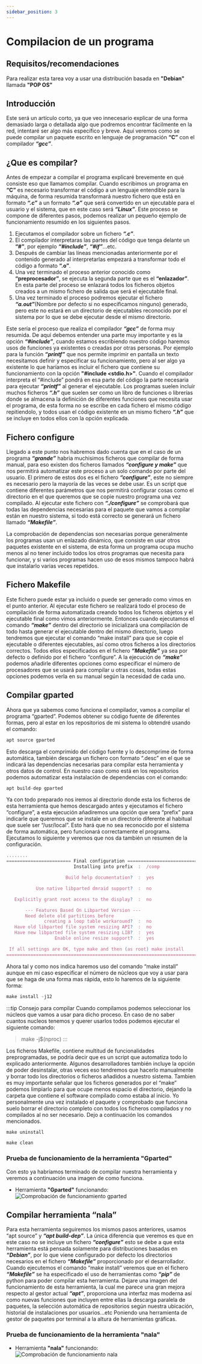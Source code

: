```yaml
---
sidebar_position: 3
---
```


# Compilacion de un programa

## Requisitos/recomendaciones

Para realizar esta tarea voy a usar una distribución basada en **"Debian"** llamada **"POP OS"**

## Introducción

Este será un artículo corto, ya que veo innecesario explicar de una forma demasiado larga o detallada algo que podremos encontrar fácilmente en la red, intentaré ser algo más específico y breve. Aquí veremos como se puede compilar un paquete escrito en lenguaje de programación **“C”** con el compilador ***“gcc”***.

## ¿Que es compilar?

Antes de empezar a compilar el programa explicaré brevemente en qué consiste eso que llamamos compilar. Cuando escribimos un programa en **“C”** es necesario transformar el código a un lenguaje entendible para la máquina, de forma resumida transformará nuestro fichero que está en formato ***“.c”*** a un formato ***“.o”*** que será convertido en un ejecutable para el usuario y el sistema, que en este caso será ***“Linux”***. Este proceso se compone de diferentes pasos, podemos realizar un pequeño ejemplo de funcionamiento resumido en los siguientes pasos.

1. Ejecutamos el compilador sobre un fichero ***“.c”***.
2. El compilador interpretaras las partes del código que tenga delante un **“#”**, por ejemplo ***“#include”***, ***“#if”***...etc.
3. Después de cambiar las líneas mencionadas anteriormente por el contenido generado al interpretarlas empezará a transformar todo el código a formato **“.o”**.
4. Una vez terminado el proceso anterior conocido como **“preprocesador”**, se ejecuta la segunda parte que es el **“enlazador”**. En esta parte del proceso se enlazará todos los ficheros objetos creados a un mismo fichero de salida que será el ejecutable final.
5. Una vez terminado el proceso podremos ejecutar el fichero ***“a.out”***(Nombre por defecto si no especificamos ninguno) generado, pero este no estará en un directorio de ejecutables reconocido por el sistema por lo que se debe ejecutar desde el mismo directorio.

Este sería el proceso que realiza el compilador ***“gcc”*** de forma muy resumida. De aquí debemos entender una parte muy importante y es la opción ***“#include”***, cuando estamos escribiendo nuestro código haremos usos de funciones ya existentes o creadas por otras personas. Por ejemplo para la función ***“printf”*** que nos permite imprimir en pantalla un texto necesitamos definir y especificar su funcionamiento, pero al ser algo ya existente lo que haríamos es incluir el fichero que contiene su funcionamiento con la opción **"#include \<stdio.h\>"**. Cuando el compilador interpreta el “#include” pondrá en esa parte del código la parte necesaria para ejecutar ***“printf”*** al generar el ejecutable. Los programas suelen incluir muchos ficheros ***“.h”*** que suelen ser como un libro de funciones o librerías donde se almacena la definición de diferentes funciones que necesita usar el programa, de esta forma no se escribe en cada fichero el mismo código repitiendolo, y todos usan el código existente en un mismo fichero ***“.h”*** que se incluye en todos ellos con la opción explicada.

## Fichero configure

Llegado a este punto nos habremos dado cuenta que en el caso de un programa ***“grande”*** habria muchisimos ficheros que compilar de forma manual, para eso existen dos ficheros llamados ***“configure y make”*** que nos permitirá automatizar este proceso a un solo comando por parte del usuario.
El primero de estos dos es el fichero ***“configure”***, este no siempre es necesario pero la mayoría de las veces se debe usar. Es un script que contiene diferentes parámetros que nos permitirá configurar cosas como el directorio en el que queremos que se copie nuestro programa una vez compilado. Al ejecutar este fichero con ***“./configure”*** se comprobará que todas las dependencias necesarias para el paquete que vamos a compilar están en nuestro sistema, si todo está correcto se generará un fichero llamado ***“Makefile”***. 

La comprobación de dependencias son necesarias porque generalmente los programas usan un enlazado dinámico, que consiste en usar otros paquetes existente en el sistema, de esta forma un programa ocupa mucho menos al no tener incluido todos los otros programas que necesita para funcionar, y si varios programas hacen uso de esos mismos tampoco habrá que instalarlo varias veces repetidos.

## Fichero Makefile

Este fichero puede estar ya incluido o puede ser generado como vimos en el punto anterior. Al ejecutar este fichero se realizará todo el proceso de compilación de forma automatizada creando todos los ficheros objetos y el ejecutable final como vimos anteriormente. Entonces cuando ejecutamos el comando ***“make”*** dentro del directorio se inicializará una compilación de todo hasta generar el ejecutable dentro del mismo directorio, luego tendremos que ejecutar el comando “make install” para que se copie el ejecutable o diferentes ejecutables, así como otros ficheros a los directorios correctos. Todos ellos especificados en el fichero ***“Makefile”*** ya sea por defecto o definido por el fichero “configure”. A la ejecución de ***“make”*** podemos añadirle diferentes opciones como especificar el número de procesadores que se usará para compilar u otras cosas, todas estas opciones podemos verla en su manual según la necesidad de cada uno.

## Compilar gparted

Ahora que ya sabemos como funciona el compilador, vamos a compilar el programa “gparted”. Podemos obtener su código fuente de diferentes formas, pero al estar en los repositorios de mi sistema lo obtendré usando el comando:
```jsx
apt source gparted
```

Esto descarga el comprimido del código fuente y lo descomprime de forma automática, también descarga un fichero con formato “.desc” en el que se indicará las dependencias necesarias para compilar esta herramienta y otros datos de control. En nuestro caso como está en los repositorios podemos automatizar esta instalación de dependencias con el comando:
```jsx
apt build-dep gparted
```

Ya con todo preparado nos iremos al directorio donde esta los ficheros de esta herramienta que hemos descargado antes y ejecutamos el fichero “configure”, a esta ejecución añadiremos una opción que sera “prefix” para indicarle que queremos que se instale en un directorio diferente al habitual que suele ser “/usr/local”. Esto hará que no sea reconocido por el sistema de forma automática, pero funcionará correctamente el programa. Ejecutamos lo siguiente y veremos que nos da también un resumen de la configuración.
```jsx title="./configure --prefix=/comp"
........
======================== Final configuration ===========================
                         Installing into prefix  :  /comp

                      Build help documentation?  :  yes

           Use native libparted dmraid support?  :  no

   Explicitly grant root access to the display?  :  no

       --- Features Based On Libparted Version ---
       Need delete old partitions before
              creating a loop table workaround?  :  no
   Have old libparted file system resizing API?  :  no
   Have new libparted file system resizing LIB?  :  yes
                  Enable online resize support?  :  yes

 If all settings are OK, type make and then (as root) make install
========================================================================
```
Ahora tal y como nos indica haremos uso del comando “make install” aunque en mi caso especificar el número de núcleos que voy a usar para que se haga de una forma mas rápida, esto lo haremos de la siguiente forma:
```jsx
make install -j12
```
:::tip Consejo para compilar
Cuando compilamos podemos seleccionar los núcleos que vamos a usar para dicho proceso. En caso de no saber cuantos nucleos tenemos y querer usarlos todos podemos ejecutar el siguiente comando:
>make -j$(nproc)
:::

Los ficheros Makefile, contiene multitud de funcionalidades preprogramadas, se podría decir que es un script que automatiza todo lo explicado anteriormente. Algunos desarrolladores también incluye la opción de poder desinstalar, otras veces eso tendremos que hacerlo manualmente y borrar todo los directorios o ficheros añadidos a nuestro sistema. Tambien es muy importante señalar que los ficheros generados por el “make” podemos limpiarlo para que ocupe menos espacio el directorio, dejando la carpeta que contiene el software compilado como estaba al inicio. Yo personalmente una vez instalado el paquete y comprobado que funciona suelo borrar el directorio completo con todos los ficheros compilados y no compilados al no ser necesario. Dejo a continuación los comandos mencionados.
```jsx title="Comando para desinstalar la herramienta:"
make uninstall
```
```jsx title="Comando para limpiar los ficheros generados al compilar:"
make clean
```

### Prueba de funcionamiento de la herramienta "Gparted"

Con esto ya habríamos terminado de compilar nuestra herramienta y veremos a continuación una imagen de como funciona.

* Herramienta **"Gparted"** funcionando:
![Comprobación de funcionamiento gparted](/img/compilacion-paquete/gparted-comp.png)

## Compilar herramienta “nala”

Para esta herramienta seguiremos los mismos pasos anteriores, usamos “apt source” y ***“apt build-dep”***. La única diferencia que veremos es que en este caso no se incluye un fichero ***“configure”*** esto se debe a que esta herramienta está pensada solamente para distribuciones basadas en ***“Debian”***, por lo que viene configurado por defecto los directorios necesarios en el fichero ***“Makefile”*** proporcionado por el desarrollador.
Cuando ejecutemos el comando “make install” veremos que en el fichero ***“Makefile”*** se ha especificado el uso de herramientas como ***“pip”*** de python para poder compilar esta herramienta. Dejare una imagen del funcionamiento de esta herramienta, la cual me parece una gran mejora respecto al gestor actual ***“apt”***, proporciona una interfaz mas moderna así como nuevas funciones que incluyen entre ellas la descarga paralela de paquetes, la selección automática de repositorios según nuestra ubicación, historial de instalaciones por usuarios…etc Poniendo una herramienta de gestor de paquetes por terminal a la altura de herramientas gráficas.

### Prueba de funcionamiento de la herramienta "nala"

* Herramienta **"nala"** funcionando:
![Comprobación de funcionamiento nala](/img/compilacion-paquete/nala-comp.png)